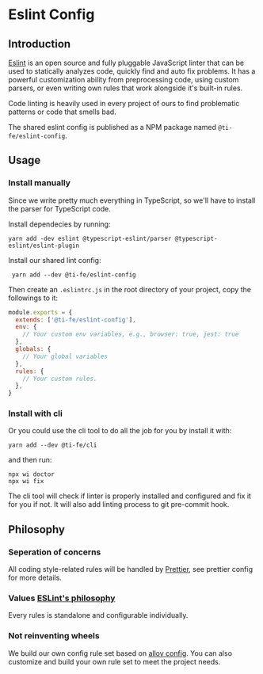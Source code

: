 # Eslint Config

## Introduction

[Eslint](https://github.com/eslint/eslint) is an open source and fully pluggable JavaScript linter that can be used to statically analyzes code, quickly find and auto fix problems. It has a powerful customization ability from preprocessing code, using custom parsers, or even writing own rules that work alongside it's built-in rules.

Code linting is heavily used in every project of ours to find problematic patterns or code that smells bad.

The shared eslint config is published as a NPM package named `@ti-fe/eslint-config`.

## Usage

### Install manually

Since we write pretty much everything in TypeScript, so we'll have to install the parser for TypeScript code.

Install dependecies by running:

```shell
yarn add -dev eslint @typescript-eslint/parser @typescript-eslint/eslint-plugin
```

Install our shared lint config:

```shell
 yarn add --dev @ti-fe/eslint-config
````

Then create an `.eslintrc.js` in the root directory of your project, copy the followings to it:

```js
module.exports = {
  extends: ['@ti-fe/eslint-config'],
  env: {
    // Your custom env variables, e.g., browser: true, jest: true
  },
  globals: {
    // Your global variables
  },
  rules: {
    // Your custom rules.
  },
}
```

### Install with cli

Or you could use the cli tool to do all the job for you by install it with:

```shell
yarn add --dev @ti-fe/cli
```

and then run:

```shell
npx wi doctor
npx wi fix
```

The cli tool will check if linter is properly installed and configured and fix it for you if not. It will also add linting process to git pre-commit hook.


## Philosophy

### Seperation of concerns


All coding style-related rules will be handled by [Prettier](https://prettier.io/), see <Link href="#prettier-config">prettier config</Link> for more details.

### Values [ESLint's philosophy](https://eslint.org/docs/about/#philosophy)

Every rules is standalone and configurable individually.

### Not reinventing wheels

We build our own config rule set based on [alloy config](https://github.com/AlloyTeam/eslint-config-alloy). You can also customize and build your own rule set to meet the project needs.
